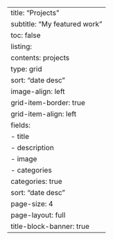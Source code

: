 ---
title: "Projects"
subtitle: "My featured work"
toc: false
listing:
  contents: projects
  type: grid
  sort: "date desc"
  image-align: left
  grid-item-border: true
  grid-item-align: left
  fields: 
    - title
    - description
    - image
    - categories
  categories: true
  sort: "date desc"
  page-size: 4
page-layout: full
title-block-banner: true
---
